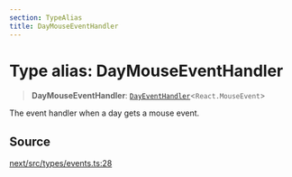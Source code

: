 ```yaml
---
section: TypeAlias
title: DayMouseEventHandler
---
```


# Type alias: DayMouseEventHandler

> **DayMouseEventHandler**: [`DayEventHandler`](/api/next/type-aliases/DayEventHandler.mdx)\<`React.MouseEvent`\>

The event handler when a day gets a mouse event.

## Source

[next/src/types/events.ts:28](https://github.com/gpbl/react-day-picker/blob/a8bfa5451/next/src/types/events.ts#L28)
